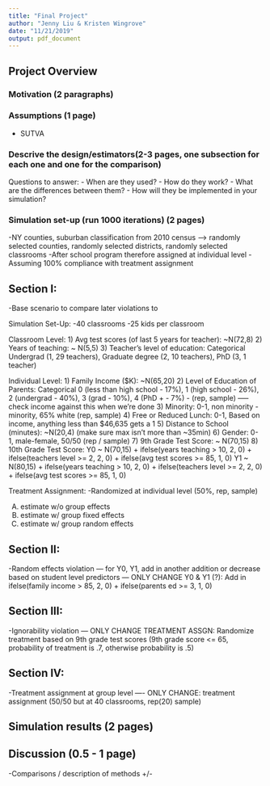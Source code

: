 ```yaml
---
title: "Final Project"
author: "Jenny Liu & Kristen Wingrove"
date: "11/21/2019"
output: pdf_document
---
```


## Project Overview

### Motivation (2 paragraphs)

### Assumptions (1 page)
- SUTVA

### Descrive the design/estimators(2-3 pages, one subsection for each one and one for the comparison)
Questions to answer:
- When are they used?
- How do they work?
- What are the differences between them?
- How will they be implemented in your simulation? 

### Simulation set-up (run 1000 iterations) (2 pages)
-NY counties, suburban classification from 2010 census --> 
randomly selected counties, randomly selected districts, randomly selected classrooms 
-After school program therefore assigned at individual level
-Assuming 100% compliance with treatment assignment

## Section I:
-Base scenario to compare later violations to

  Simulation Set-Up:
    -40 classrooms
    -25 kids per classroom
   
   Classroom Level:
   1) Avg test scores (of last 5 years for teacher): ~N(72,8)
   2) Years of teaching: ~ N(5,5)
   3) Teacher's level of education: Categorical Undergrad (1, 29 teachers), Graduate degree (2, 10 teachers), PhD (3, 1 teacher)
   
   Individual Level:
   1) Family Income ($K): ~N(65,20)
   2) Level of Education of Parents: Categorical 0 (less than high school - 17%), 1 (high school - 26%), 2 (undergrad - 40%), 3 (grad - 10%), 4 (PhD + - 7%) - (rep, sample)
   -----check income against this when we're done
   3) Minority: 0-1, non minority - minority, 65% white (rep, sample)
   4) Free or Reduced Lunch: 0-1, Based on income, anything less than $46,635 gets a 1
   5) Distance to School (minutes): ~N(20,4) (make sure max isn't more than ~35min)
   6) Gender: 0-1, male-female, 50/50 (rep / sample)
   7) 9th Grade Test Score: ~ N(70,15)
   8) 10th Grade Test Score: Y0 ~ N(70,15) + ifelse(years teaching > 10, 2, 0) + ifelse(teachers level >= 2, 2, 0) + 
                                             ifelse(avg test scores >= 85, 1, 0)
                             Y1 ~ N(80,15) + ifelse(years teaching > 10, 2, 0) + ifelse(teachers level >= 2, 2, 0) + 
                                             ifelse(avg test scores >= 85, 1, 0)
  
   Treatment Assignment:
   -Randomized at individual level (50%, rep, sample)

A) estimate w/o group effects
B) estimate w/ group fixed effects
C) estimate w/ group random effects

## Section II:
-Random effects violation
--- for Y0, Y1, add in another addition or decrease based on student level predictors
--- ONLY CHANGE Y0 & Y1 (?): Add in ifelse(family income > 85, 2, 0) + ifelse(parents ed >= 3, 1, 0)

## Section III:
-Ignorability violation
--- ONLY CHANGE TREATMENT ASSGN: Randomize treatment based on 9th grade test scores (9th grade score <= 65, probability of treatment is .7, otherwise probability is .5)
 
## Section IV: 
-Treatment assignment at group level
---- ONLY CHANGE: treatment assignment (50/50 but at 40 classrooms, rep(20) sample)


## Simulation results (2 pages)


## Discussion (0.5 - 1 page)
-Comparisons / description of methods +/-

